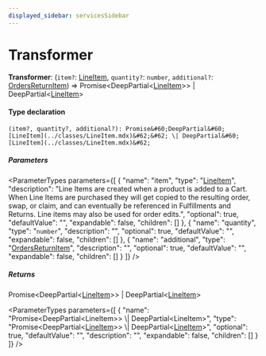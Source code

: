 ```yaml
---
displayed_sidebar: servicesSidebar
---
```



# Transformer

 **Transformer**: (`item?`: [LineItem](../classes/LineItem.mdx), `quantity?`: `number`, `additional?`: [OrdersReturnItem](../classes/OrdersReturnItem.mdx)) => Promise&#60;DeepPartial&#60;[LineItem](../classes/LineItem.mdx)&#62;&#62; \| DeepPartial&#60;[LineItem](../classes/LineItem.mdx)&#62;

#### Type declaration

`(item?, quantity?, additional?): Promise&#60;DeepPartial&#60;[LineItem](../classes/LineItem.mdx)&#62;&#62; \| DeepPartial&#60;[LineItem](../classes/LineItem.mdx)&#62;`

##### Parameters

<ParameterTypes parameters={[
  {
    "name": "item",
    "type": "[LineItem](../classes/LineItem.mdx)",
    "description": "Line Items are created when a product is added to a Cart. When Line Items are purchased they will get copied to the resulting order, swap, or claim, and can eventually be referenced in Fulfillments and Returns. Line items may also be used for order edits.",
    "optional": true,
    "defaultValue": "",
    "expandable": false,
    "children": []
  },
  {
    "name": "quantity",
    "type": "`number`",
    "description": "",
    "optional": true,
    "defaultValue": "",
    "expandable": false,
    "children": []
  },
  {
    "name": "additional",
    "type": "[OrdersReturnItem](../classes/OrdersReturnItem.mdx)",
    "description": "",
    "optional": true,
    "defaultValue": "",
    "expandable": false,
    "children": []
  }
]} />

##### Returns

Promise&#60;DeepPartial&#60;[LineItem](../classes/LineItem.mdx)&#62;&#62; \| DeepPartial&#60;[LineItem](../classes/LineItem.mdx)&#62;

<ParameterTypes parameters={[
  {
    "name": "Promise&#60;DeepPartial&#60;LineItem&#62;&#62; \\| DeepPartial&#60;LineItem&#62;",
    "type": "Promise&#60;DeepPartial&#60;[LineItem](../classes/LineItem.mdx)&#62;&#62; \\| DeepPartial&#60;[LineItem](../classes/LineItem.mdx)&#62;",
    "optional": true,
    "defaultValue": "",
    "description": "",
    "expandable": false,
    "children": []
  }
]} />
